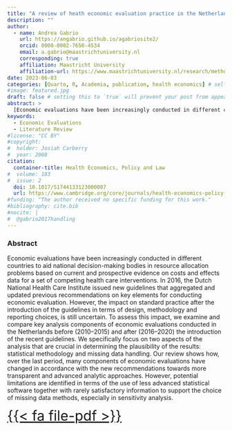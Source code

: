 ```yaml
---
title: "A review of heath economic evaluation practice in the Netherlands: are we moving forward?"
description: ""
author:
  - name: Andrea Gabrio
    url: https://angabrio.github.io/agabriosite2/
    orcid: 0000-0002-7650-4534
    email: a.gabrio@maastrichtuniversity.nl
    corresponding: true    
    affiliation: Maastricht University
    affiliation-url: https://www.maastrichtuniversity.nl/research/methodology-and-statistics
date: 2023-06-03
categories: [Quarto, R, Academia, publication, health economics] # self-defined categories
#image: featured.jpg
draft: false # setting this to `true` will prevent your post from appearing on your listing page until you're ready!
abstract: > 
  [Economic evaluations have been increasingly conducted in different countries to aid national decision-making bodies in resource allocation problems ...]{style="font-size: 85%"}
keywords:
  - Economic Evaluations
  - Literature Review
#license: "CC BY"
#copyright: 
#  holder: Josiah Carberry
#  year: 2008
citation: 
  container-title: Health Economics, Policy and Law
#  volume: 183
#  issue: 2
  doi: 10.1017/S1744133123000087
  url: https://www.cambridge.org/core/journals/health-economics-policy-and-law/article/abs/review-of-heath-economic-evaluation-practice-in-the-netherlands-are-we-moving-forward/8A4D0D3A9E7EBC83A65B4283D170FCC6
#funding: "The author received no specific funding for this work."
#bibliography: cite.bib
#nocite: |
#  @gabrio2017handling
---
```


### Abstract

Economic evaluations have been increasingly conducted in different countries to aid national decision-making bodies in resource allocation problems based on current and prospective evidence on costs and effects data for a set of competing health care interventions. In 2016, the Dutch National Health Care Institute issued new guidelines that aggregated and updated previous recommendations on key elements for conducting economic evaluation. However, the impact on standard practice after the introduction of the guidelines in terms of design, methodology and reporting choices, is still uncertain. To assess this impact, we examine and compare key analysis components of economic evaluations conducted in the Netherlands before (2010–2015) and after (2016–2020) the introduction of the recent guidelines. We specifically focus on two aspects of the analysis that are crucial in determining the plausibility of the results: statistical methodology and missing data handling. Our review shows how, over the last period, many components of economic evaluations have changed in accordance with the new recommendations towards more transparent and advanced analytic approaches. However, potential limitations are identified in terms of the use of less advanced statistical software together with rarely satisfactory information to support the choice of missing data methods, especially in sensitivity analysis.

[{{< fa file-pdf >}}](https://www.cambridge.org/core/journals/health-economics-policy-and-law/article/abs/review-of-heath-economic-evaluation-practice-in-the-netherlands-are-we-moving-forward/8A4D0D3A9E7EBC83A65B4283D170FCC6){style="text-align: center; font-size: 2rem"}
